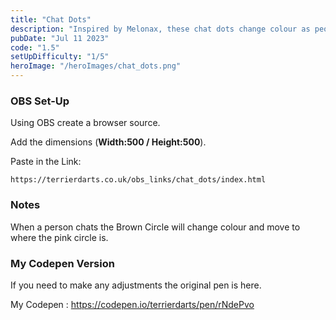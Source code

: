 ```yaml
---
title: "Chat Dots"
description: "Inspired by Melonax, these chat dots change colour as people chat in your stream."
pubDate: "Jul 11 2023"
code: "1.5"
setUpDifficulty: "1/5"
heroImage: "/heroImages/chat_dots.png"
---
```


### OBS Set-Up

Using OBS create a browser source.

Add the dimensions (**Width:500 / Height:500**).

Paste in the Link:

```
https://terrierdarts.co.uk/obs_links/chat_dots/index.html
```

### Notes

When a person chats the Brown Circle will change colour and move to where the pink circle is.

### My Codepen Version

If you need to make any adjustments the original pen is here.

My Codepen : https://codepen.io/terrierdarts/pen/rNdePvo
